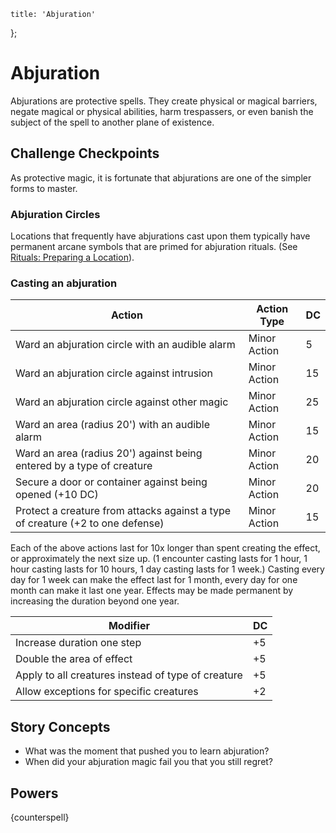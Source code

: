 
	title: 'Abjuration'
};

# Abjuration

Abjurations are protective spells. They create physical or magical barriers,
negate magical or physical abilities, harm trespassers, or even banish the
subject of the spell to another plane of existence.

## Challenge Checkpoints

As protective magic, it is fortunate that abjurations are one of the simpler
forms to master.

### Abjuration Circles

Locations that frequently have abjurations cast upon them typically have
permanent arcane symbols that are primed for abjuration rituals. (See
[Rituals: Preparing a Location](/rules/rituals#Preparing-a-location)).

### Casting an abjuration

| Action                                                                         | Action Type  | DC  |
| ------------------------------------------------------------------------------ | ------------ | --- |
| Ward an abjuration circle with an audible alarm                                | Minor Action | 5   |
| Ward an abjuration circle against intrusion                                    | Minor Action | 15  |
| Ward an abjuration circle against other magic                                  | Minor Action | 25  |
| Ward an area (radius 20') with an audible alarm                                | Minor Action | 15  |
| Ward an area (radius 20') against being entered by a type of creature          | Minor Action | 20  |
| Secure a door or container against being opened (+10 DC)                       | Minor Action | 20  |
| Protect a creature from attacks against a type of creature (+2 to one defense) | Minor Action | 15  |

Each of the above actions last for 10x longer than spent creating the effect, or
approximately the next size up. (1 encounter casting lasts for 1 hour, 1 hour
casting lasts for 10 hours, 1 day casting lasts for 1 week.) Casting every day
for 1 week can make the effect last for 1 month, every day for one month can
make it last one year. Effects may be made permanent by increasing the duration
beyond one year.

| Modifier                                           | DC  |
| -------------------------------------------------- | --- |
| Increase duration one step                         | +5  |
| Double the area of effect                          | +5  |
| Apply to all creatures instead of type of creature | +5  |
| Allow exceptions for specific creatures            | +2  |

## Story Concepts

- What was the moment that pushed you to learn abjuration?
- When did your abjuration magic fail you that you still regret?

## Powers

<Power>{counterspell}</Power>
